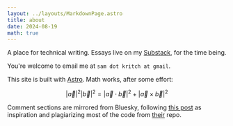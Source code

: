 ```yaml
---
layout: ../layouts/MarkdownPage.astro
title: about
date: 2024-08-19
math: true
---
```



A place for technical writing. Essays live on my [Substack](https://sketchingtowards.substack.com/), for the time being.

You're welcome to email me at `sam dot kritch at gmail`.

This site is built with [Astro](https://astro.build/). Math works, after some effort:

$$|\vec{a}|^2 |\vec{b}|^2 = {|\vec{a} \cdot \vec{b}|}^2 + {|\vec{a} \times \vec{b}|}^2$$

Comment sections are mirrored from Bluesky, following [this post](https://natalie.sh/posts/bluesky-comments/) as inspiration and plagiarizing most of the code from [their](https://github.com/espeon/blog/tree/main) repo.

